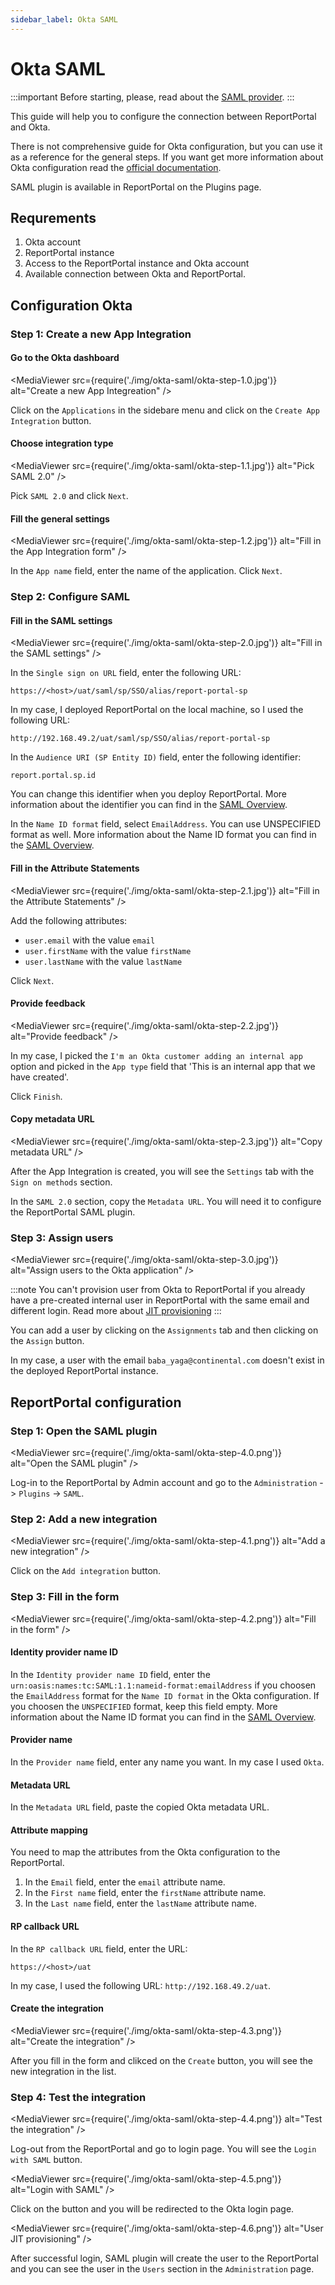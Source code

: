```yaml
---
sidebar_label: Okta SAML
---
```


# Okta SAML

:::important
Before starting, please, read about the [SAML provider](Overview.mdx).
:::

This guide will help you to configure the connection between ReportPortal and Okta.

There is not comprehensive guide for Okta configuration, but you can use it as
a reference for the general steps. If you want get more information about Okta
configuration read the [official documentation](https://developer.okta.com/docs/guides/saml-application-setup/overview/).

SAML plugin is available in ReportPortal on the Plugins page.

## Requrements

1. Okta account
2. ReportPortal instance
3. Access to the ReportPortal instance and Okta account
4. Available connection between Okta and ReportPortal.

## Configuration Okta

### Step 1: Create a new App Integration

#### Go to the Okta dashboard

<MediaViewer src={require('./img/okta-saml/okta-step-1.0.jpg')} alt="Create a new App Integreation" />

Click on the `Applications` in the sidebare menu and click on the
`Create App Integration` button.

#### Choose integration type

<MediaViewer src={require('./img/okta-saml/okta-step-1.1.jpg')} alt="Pick SAML 2.0" />

Pick `SAML 2.0` and click `Next`.

#### Fill the general settings

<MediaViewer src={require('./img/okta-saml/okta-step-1.2.jpg')} alt="Fill in the App Integration form" />

In the `App name` field, enter the name of the application. Click `Next`.

### Step 2: Configure SAML

#### Fill in the SAML settings 

<MediaViewer src={require('./img/okta-saml/okta-step-2.0.jpg')} alt="Fill in the SAML settings" />

In the `Single sign on URL` field, enter the following URL:

```url
https://<host>/uat/saml/sp/SSO/alias/report-portal-sp
```
In my case, I deployed ReportPortal on the local machine, so I used the following URL:

```url
http://192.168.49.2/uat/saml/sp/SSO/alias/report-portal-sp
```

In the `Audience URI (SP Entity ID)` field, enter the following identifier:

```
report.portal.sp.id
```

You can change this identifier when you deploy ReportPortal. More information
about the identifier you can find in the [SAML Overview](Overview.mdx#identifier).

In the `Name ID format` field, select `EmailAddress`. You can use UNSPECIFIED format as well.
More information about the Name ID format you can find in the [SAML Overview](Overview.mdx#reportportal-configuration).

#### Fill in the Attribute Statements

<MediaViewer src={require('./img/okta-saml/okta-step-2.1.jpg')} alt="Fill in the Attribute Statements" />

Add the following attributes:

- `user.email` with the value `email`
- `user.firstName` with the value `firstName`
- `user.lastName` with the value `lastName`

Click `Next`.

#### Provide feedback

<MediaViewer src={require('./img/okta-saml/okta-step-2.2.jpg')} alt="Provide feedback" />

In my case, I picked the `I'm an Okta customer adding an internal app` option
and picked in the `App type` field that 'This is an internal app that we have created'.

Click `Finish`.


#### Copy metadata URL

<MediaViewer src={require('./img/okta-saml/okta-step-2.3.jpg')} alt="Copy metadata URL" />

After the App Integration is created, you will see the `Settings` tab with the
`Sign on methods` section.

In the `SAML 2.0` section, copy the `Metadata URL`. You will need it to
configure the ReportPortal SAML plugin.

### Step 3: Assign users

<MediaViewer src={require('./img/okta-saml/okta-step-3.0.jpg')} alt="Assign users to the Okta application" />

:::note
You can't provision user from Okta to ReportPortal if you already have
a pre-created internal user in ReportPortal with the same email and different
login. Read more about [JIT provisioning](Overview.mdx#user-jit-provisioning)
:::

You can add a user by clicking on the `Assignments` tab and then clicking on
the `Assign` button.

In my case, a user with the email `baba_yaga@continental.com` doesn't exist in
the deployed ReportPortal instance.

## ReportPortal configuration

### Step 1: Open the SAML plugin

<MediaViewer src={require('./img/okta-saml/okta-step-4.0.png')} alt="Open the SAML plugin" />

Log-in to the ReportPortal by Admin account and go to the `Administration` -> `Plugins` -> `SAML`.

### Step 2: Add a new integration

<MediaViewer src={require('./img/okta-saml/okta-step-4.1.png')} alt="Add a new integration" />

Click on the `Add integration` button.

### Step 3: Fill in the form

<MediaViewer src={require('./img/okta-saml/okta-step-4.2.png')} alt="Fill in the form" />

#### Identity provider name ID

In the `Identity provider name ID` field, enter the
`urn:oasis:names:tc:SAML:1.1:nameid-format:emailAddress` if you choosen the
`EmailAddress` format for the `Name ID format` in the Okta configuration.
If you choosen the `UNSPECIFIED` format, keep this field empty. More information
about the Name ID format you can find in the [SAML Overview](Overview.mdx#reportportal-configuration).

#### Provider name

In the `Provider name` field, enter any name you want. In my case I used `Okta`.


#### Metadata URL

In the `Metadata URL` field, paste the copied Okta metadata URL.

#### Attribute mapping

You need to map the attributes from the Okta configuration to the ReportPortal.

1. In the `Email` field, enter the `email` attribute name.
2. In the `First name` field, enter the `firstName` attribute name.
3. In the `Last name` field, enter the `lastName` attribute name.

#### RP callback URL

In the `RP callback URL` field, enter the URL:

```url
https://<host>/uat
```

In my case, I used the following URL: `http://192.168.49.2/uat`.

#### Create the integration

<MediaViewer src={require('./img/okta-saml/okta-step-4.3.png')} alt="Create the integration" />

After you fill in the form and clikced on the `Create` button, you will see the
new integration in the list.

### Step 4: Test the integration

<MediaViewer src={require('./img/okta-saml/okta-step-4.4.png')} alt="Test the integration" />

Log-out from the ReportPortal and go to login page. You will see the
`Login with SAML` button.

<MediaViewer src={require('./img/okta-saml/okta-step-4.5.png')} alt="Login with SAML" />

Click on the button and you will be redirected to the Okta login page.

<MediaViewer src={require('./img/okta-saml/okta-step-4.6.png')} alt="User JIT provisioning" />

After successful login, SAML plugin will create the user to the ReportPortal
and you can see the user in the `Users` section in the `Administration` page.